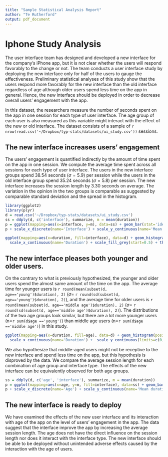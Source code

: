 ```yaml
---
title: "Sample Statistical Analysis Report"
author: "Te Rutherford"
output: pdf_document
---
```


# Iphone Study Analysis

The user interface team has designed and developed a new interface for the company's iPhone app, but it is not clear whether the users will respond favorably to the change or not.
The team conducts a user interface study by deploying the new interface only for half of the users to gauge the effectiveness. 
Preliminary statistical analyses of this study show that the users respond more favorably for the new interface than the old interface regardless of age although older users spend less time on the app in general. 
Hence, the new interface should be deployed in order to decrease overall users' engagement with the app.

In this dataset, the researchers measure the number of seconds spent on the app in one session for each type of user interface. 
The age group of each user is also measured as this variable might interact with the effect of the new or old interface. 
The dataset consists of a sample of `r nrow(read.csv('~/Dropbox/typ-stats/datasets/ui_study.csv'))` sessions.

## The new interface increases users' engagement

The users' engagement is quantified indirectly by the amount of time spent on the app in one session. 
We compute the average time spent across all sessions for each type of user interface.
The users in the new interface groups spend 38.54 seconds ($\sigma=5.9$) per session while the users in the old interface group spend 35.24 seconds ($\sigma=5.8$) per session.
The new interface increases the session length by 3.30 seconds on average. 
The variation in the opinion in the two groups is comparable as suggested by comparable standard deviation and the spread in the histogram.

```r
library(ggplot2)
library(plyr)
d = read.csv('~/Dropbox/typ-stats/datasets/ui_study.csv')
ss = ddply(d, c('interface'), summarize, m = mean(duration))
p = ggplot(mapping=aes(x=interface, y=m), data=ss) + geom_bar(stat='identity', fill='grey') 
p + scale_x_discrete(name='Interface') + scale_y_continuous(name='Mean duration in seconds', limits=c(0,60)) +  theme_bw()
```
```r
ggplot(mapping=aes(x=duration, fill=interface), data=d) + geom_histogram(position='dodge', binwidth=1) + 
  scale_x_continuous(name='Duration') + scale_fill_grey(start=0.5) + theme_bw()

```

## The new interface pleases both younger and older users.

On the contrary to what is previously hypothesized, the younger and older users spend the almost same amount of the time on the app. 
The average time for younger users is `r round(mean(subset(d, age=='young')$duration), 2)` ($\sigma=$ `r round(sd(subset(d, age=='young')$duration), 2)`), and the average time for older users is `r round(mean(subset(d, age=='middle age')$duration), 2)` ($\sigma=$ `r round(sd(subset(d, age=='middle age')$duration), 2)`). 
The distributions of the two age groups look similar, but there are a lot more younger users (n=`r sum(d$age =='young')`) than middle age users (n=`r sum(d$age =='middle age')`) in this study. 

```r
ggplot(mapping=aes(x=duration, fill=age), data=d) + geom_histogram(position='dodge', binwidth=1) + 
  scale_x_continuous(name='Duration') +  scale_y_continuous(limits=c(0,13))  + scale_fill_grey(start=0.5)  + theme_bw()
```

We also hypothesize that middle-aged users might not be receptive to the new interface and spend less time on the app, but this hypothesis is disproved by the data. 
We compare the average session length for each combination of age group and interface type. 
The effects of the new interface can be equivalently observed for both age groups. 

```r
ss = ddply(d, c('age', 'interface'), summarize, m = mean(duration))
p = ggplot(mapping=aes(x=age, y=m, fill=interface), data=ss) + geom_bar(stat='identity', position='dodge') 
p + scale_x_discrete(name='Age') + scale_y_continuous(name='Mean duration in seconds', limits=c(0,60)) + scale_fill_grey(start=0.5)  + theme_bw()
```

## The new interface is ready to deploy

We have examined the effects of the new user interface and its interaction with age of the app on the level of users' engagement in the app. 
The data suggest that the interface improve the app by increasing the average session length. 
The age does not have the direct influence on the session length nor does it interact with the interface type. 
The new interface should be able to be deployed without unintended adverse effects caused by the interaction with the age of users. 




